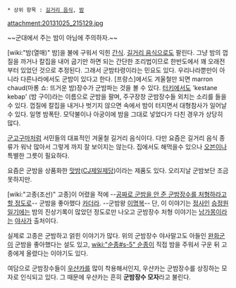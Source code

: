  * 상위 항목 : [[길거리 음식]], [[밤]]

attachment:20131025_215129.jpg

~~군대에서 주는 밤이 아님에 주의하자.~~

[wiki:"밤(열매)" 밤]을 불에 구워서 익힌 [[간식]]. [[길거리 음식]]으로도 팔린다. 그냥 밤의 껍질을 까거나 칼집을 내어 굽기만 하면 되는 간단한 조리법이므로 한반도에서 꽤 오래전부터 있었던 것으로 추정된다. 그래서 군밤타령이라는 민요도 있다. 우리나라뿐만이 아니라 다른나라에서도 군밤이 있다고 한다. [프랑스]에서도 겨울철만 되면 marron chaud(마롱 쇼: 뜨거운 밤)장수가 군밤파는 것을 볼 수 있다. [[터키]]에서도 'kestane kebap' (밤 구이)라는 이름으로 군밤을 팔며, 주구장창 군밤장수들 외치는 소리를 들을 수 있다. 껍질에 칼집을 내거나 벗기지 않으면 속에서 밤이 터지면서 대형참사가 일어날 수 있다. 일명 밤폭탄. 모닥불이나 아궁이에 밤을 그대로 넣었다가 다친 경우가 상당히 많다.

[[군고구마]]처럼 서민들의 대표적인 겨울철 길거리 음식이다. 다만 요즘은 길거리 음식 종류가 워낙 많아서 그렇게 까지 잘 보이지는 않는다. 집에서도 해먹을수 있으나 [[오븐]]이나 특별한 그릇이 필요하다.

요즘은 군밤을 상품화한 [[맛밤]]([[CJ제일제당]])이라는 제품도 있다. 오리지날 군밤보단 조금 못하지만.

[wiki:"고종(조선)" 고종]이 어렸을 적에 --[http://www.rigvedawiki.net/r1/pds/goonbammb.jpg 공짜로 군밤을 안 준 군밤장수를 처형하라고 할 정도로]-- 군밤을 좋아했다 [[카더라]]. --군밤왕 [[이명복]]-- 단, 이 이야기는 [[정사]]인 [[승정원일기]]에는 밤의 진상기록이 많았던 정도로만 나오고 군밤장수 처형 이야기는 [[남가몽]]이라는 [[야사]]가 출처이다.

실제로 고종은 군밤하고 얽힌 이야기가 많다. 위의 군밤장수 야사말고도 아들인 [[완화군]]이 군밤을 좋아했다는 설도 있고, [[wiki:"순종#s-5" 순종]]이 직접 밤을 주워서 구운 뒤 고종에게 올렸다는 이야기도 있다.

여담으로 군밤장수들이 [[우샨카]]를 많이 착용해서인지, 우샨카는 군밤장수를 상징하는 모자로 인식되고 있다. 그 때문에 우샨카는 흔히 '''군밤장수 모자'''라고 불린다.
